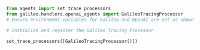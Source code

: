 ```python Python
from agents import set_trace_processors
from galileo.handlers.openai_agents import GalileoTracingProcessor
# Ensure environment variables for Galileo and OpenAI are set as shown above

# Initialize and register the Galileo Tracing Processor

set_trace_processors([GalileoTracingProcessor()])
```
